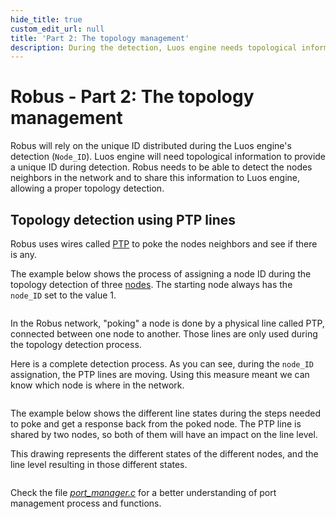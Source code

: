 ```yaml
---
hide_title: true
custom_edit_url: null
title: 'Part 2: The topology management'
description: During the detection, Luos engine needs topological information to provide a unique ID.
---
```



# Robus - Part 2: The topology management

Robus will rely on the unique ID distributed during the Luos engine's detection (`Node_ID`). Luos engine will need topological information to provide a unique ID during detection. Robus needs to be able to detect the nodes neighbors in the network and to share this information to Luos engine, allowing a proper topology detection.

## Topology detection using PTP lines

Robus uses wires called [PTP](networks/robus/advanced/topology#ptp-network) to poke the nodes neighbors and see if there is any.

The example below shows the process of assigning a node ID during the topology detection of three [nodes](luos-technology/node). The starting node always has the `node_ID` set to the value 1.

<div align="center">
  <Image
    sources={{
      light: '/assets/images/advanced-doc/robus/topology/robus-2-1-light.svg',
      dark: '/assets/images/advanced-doc/robus/topology/robus-2-1-dark.svg',
    }}
    width="600px"
  />
</div>

In the Robus network, "poking" a node is done by a physical line called PTP, connected between one node to another. Those lines are only used during the topology detection process.

Here is a complete detection process. As you can see, during the `node_ID` assignation, the PTP lines are moving. Using this measure meant we can know which node is where in the network.

<div align="center">
  <Image
    sources={{
      light: '/assets/images/advanced-doc/robus/topology/robus-2-2-light.svg',
      dark: '/assets/images/advanced-doc/robus/topology/robus-2-2-dark.svg',
    }}
    width="600px"
  />
</div>

The example below shows the different line states during the steps needed to poke and get a response back from the poked node. The PTP line is shared by two nodes, so both of them will have an impact on the line level.

This drawing represents the different states of the different nodes, and the line level resulting in those different states.

<div align="center">
  <Image
    sources={{
      light: '/assets/images/advanced-doc/robus/topology/robus-2-3-light.svg',
      dark: '/assets/images/advanced-doc/robus/topology/robus-2-3-dark.svg',
    }}
    width="800px"
  />
</div>

Check the file [_port_manager.c_](https://github.com/Luos-io/luos_engine/blob/main/network/robus/src/port_manager.c) for a better understanding of port management process and functions.
